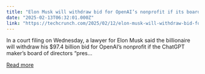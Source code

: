 ```yaml
---
title: "Elon Musk will withdraw bid for OpenAI’s nonprofit if its board agrees to terms"
date: "2025-02-13T06:32:01.000Z"
link: "https://techcrunch.com/2025/02/12/elon-musk-will-withdraw-bid-for-openais-nonprofit-if-its-board-agrees-to-terms/"
---
```


In a court filing on Wednesday, a lawyer for Elon Musk said the billionaire will withdraw his $97.4 billion bid for OpenAI&#8217;s nonprofit if the ChatGPT maker&#8217;s board of directors &#8220;pres...

[Read more](https://techcrunch.com/2025/02/12/elon-musk-will-withdraw-bid-for-openais-nonprofit-if-its-board-agrees-to-terms/)
